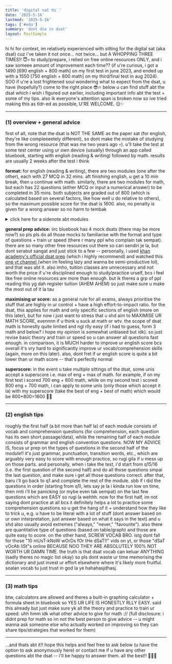 ```yaml
---
title: 'digital sat 🤓☝🏻'
date: '2025-5-16'
lastmod: '2025-5-16'
tags: ['#edu']
summary: 'dont die in dsat'
layout: PostSimple
---
```


hi hi for context, im relatively experienced with sitting for the digital sat (aka dsat) cuz i've taken it not once... not twice... but A WHOPPING THREE TIMES!! 😇💀 to study/prepare, i relied on free online resources ONLY, and i saw someee amount of improvement each time?? (if u're curious, i got a 1490 [690 english + 800 math] on my first test in june 2023, and ended up with a 1550 [750 english + 800 math] on my third/final test in aug 2024). SOO if u're a lost frightened soul wondering what to expect from the dsat, u have (hopefully?) come to the right place 😎🔥 below u can find stuff abt the dsat which i wish i figured out earlier, including important info abt the test + some of my tips. also ik everyone's attention span is broken now so ive tried making this as tldr-ed as possible, U'RE WELCOME. 😌✨

---

### (1) overview + general advice
first of all, note that the dsat is NOT THE SAME as the paper sat (for english, they're like compleeeetely different), so dont make the mistake of studying from the wrong resource (that was me two years ago 💀). u'll take the test at some test center using ur own device (usually) through an app called bluebook, starting with english (reading & writing) followed by math. results are usually 2 weeks after the test i think

**format:** for english (reading & writing), there are two modules (one after the other), each with 27 MCQ in 32 mins. aft finishing english, u get a 10 min break, then u continue with math. similarly, there are two modules for math, but each has 22 questions (either MCQ or input a numerical answer) to be completed in 35 mins. both subjects are graded out of 800 (which is calculated based on several factors, like how well u do relative to others), so the maximum possible score for the dsat is 1600. also, no penalty is given for a wrong answer so no harm to tembak

<details>
  <summary>click here for a sidenote abt modules</summary>

everyone gets the same questions in module 1, but there are TWO possible sets of the second module (one supposedly easier than the other) that u may receive -- the dsat has this "adaptive feature" thing, where the second module u receive is determined based on ur performance from the first module. so if u perform well in module 1, u'll receive the "hard" module 2. and conversely, if u dont perform well in module 1, u'll receive the "easy" module 2. so dont be surprised to find out u and ur friend received a diff set of questions lol. and based on my experience, module 1 is like quite chill (ada extra time aft finishing the questions), but module 2 (the "hard" module la) kena speedrun sikit. also in caaaase u're wondering, NO it's not worth intentionally performing bad in module 1 just to receive the easier module 2, dont u dare even think abt it lmaoo
</details>

**general prep advice:** iirc bluebook has 4 mock dsats (there may be more now?) so pls pls do all those mocks to familiarise with the format and type of questions + train ur speed (there r many ppl who complain tak sempat). there are so many other free resources out there so cari sendiri je la, but dont serabut sangat and just stick to a few -- personally, i used [khan academy's official dsat prep](https://www.khanacademy.org/digital-sat) (which i highly recommend) and watched this [one yt channel ](https://www.youtube.com/@SexyJ) (when im feeling lazy and wanna be semi-productive lol), and that was abt it. also imho, tuition classes are unnecessary and not worth the price if u're disciplined enough to study/practice urself, bcs i feel like free online resources are more than enough. but ik theres a grp of ppl reading this yg dah register tuition (AHEM AHEM) so just make sure u make the most out of it la tau 

**maximising ur score:** as a general rule for all exams, always prioritise the stuff that are highly in ur control + have a high effort-to-impact ratio. for the dsat, this applies for math and only specific sections of english (more on this later), but for now i just want to stress that u shd aim to MAXIMISE UR MATH SCORE, evennnn if u think u suck at math or wtv. the scope of dsat math is honestly quite limited and ngl rlly easy (if i had to guess, form 3 math and below? i hope my opinion is somewhat unbiased but idk). so just revise basic theory and train ur speed so u can answer all questions fast enough. in comparison, it is MUCH harder to improve ur english score bcs overall it's vry hard to significantly improve ur vocab/comprehension skills (again, more on this later). also, dont fret if ur english score is quite a bit lower than ur math score -- that's perfectly normal

**superscore:** in the event u take multiple sittings of the dsat, some unis accept a superscore i.e. max of eng + max of math. for example, if on my first test i scored 700 eng + 800 math, while on my second test i scored 800 eng + 700 math, i can apply to some unis (only those which accept it la) with my superscore (take the best of eng + best of math) which would be 800+800=1600 🤯🤯

---

### (2) english tips
roughly the first half (a bit more than half la) of each module consists of vocab and comprehension questions (for comprehension, each question has its own short passage/data), while the remaining half of each module consists of grammar and english convention questions. NOW MY ADVICE IS, focus ur prep on the types of questions in the second half of the module!! it's just grammar, punctuation, transition words, etc., which are arguably very easy to score with enough practice, so rugi gila if u mess up on those parts. and personally, when i take the test, i'd start from q15/16 (i.e. the first question of the second half) and do all those questions smpai the last question, and make sure i get all those questions correct. after that, baru i'll go back to q1 and complete the rest of the module. sbb if i did the questions in order (starting from q1), lets say je la i kinda run low on time, then nnti i'll be panicking (or mybe even tak sempat) on the last few questions which are EASY so rugi la wehhh. now for the first half, im not saying dont practice at all bcs it definitely helps a lot to practice some comprehension questions so u get the hang of it + understand how they like to trick u, e.g. u have to be literal with a lot of stuff (dont answer based on ur own interpretation, just answer based on what it says in the text) and u shd also usually avoid extremes ("always," "never," "favourite"). also there are quantitative type of questions (based on table/graph) and those are quite easy to score. on the other hand, SCREW VOCAB BRO. istg dont fall for those "10 mUsT-kNoW wOrDs fOr tHe dSaT!!" vids on yt, or those "dSaT vOcAb liSt"s online BECAUSE NOO THEY ARE ABSOLUTELY 100% NOT WORTH UR DAMN TIME. the truth is that dsat vocab can keluar ANYTHING (sadly theres no magic list okay) so pls dont waste ur time memorising the dictionary and just invest ur effort elsewhere where it's likely more fruitful. soalan vocab tu just trust in god la ye hahahasjdhasj.

---

### (3) math tips
btw, calculators are allowed and theres a built-in graphing calculator + formula sheet in bluebook so YES UR LIFE IS HONESTLY RLLY EASY. said this already but just make sure yk all the theory and practice to train ur speed. uhh hmm idk what other advice to give for math :// (full disclosure: i didnt prep for math so im not the best person to give advice -- u might wanna ask someone else who actually worked on improving so they can share tips/strategies that worked for them)

---

...and thats abt it!! hope this helps and feel free to ask below (u have the option to ask anonymously here) or contact me if u have any other questions abt the dsat -- i'll be happy to answer them. all the best!! 🫡🙏🏻

<script async src="https://talk.hyvor.com/embed/embed.js" type="module"></script>
<hyvor-talk-comments website-id="11281" page-id="https://leia-mayssa.vercel.app/blog/dsat"></hyvor-talk-comments>
